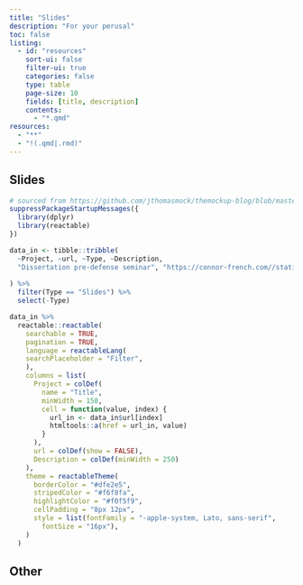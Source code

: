 ```yaml
---
title: "Slides"
description: "For your perusal"
toc: false
listing:
  - id: "resources"
    sort-ui: false
    filter-ui: true
    categories: false
    type: table
    page-size: 10
    fields: [title, description]
    contents: 
      - "*.qmd"
resources:
  - "**"
  - "!(.qmd|.rmd)"
---
```


## Slides
```r

# sourced from https://github.com/jthomasmock/themockup-blog/blob/master/static/resources/resources.qmd
suppressPackageStartupMessages({
  library(dplyr)
  library(reactable)
})

data_in <- tibble::tribble(
  ~Project, ~url, ~Type, ~Description,
  "Dissertation pre-defense seminar", "https://connor-french.com//static/slides/dissertation.html", "Slides", "An overview of my PhD dissertation research",
  
) %>% 
  filter(Type == "Slides") %>% 
  select(-Type)

data_in %>%
  reactable::reactable(
    searchable = TRUE,
    pagination = TRUE,
    language = reactableLang(
    searchPlaceholder = "Filter",
    ),
    columns = list(
      Project = colDef(
        name = "Title",
        minWidth = 150,
        cell = function(value, index) {
          url_in <- data_in$url[index]
          htmltools::a(href = url_in, value)
        }
      ),
      url = colDef(show = FALSE),
      Description = colDef(minWidth = 250)
    ),
    theme = reactableTheme(
      borderColor = "#dfe2e5",
      stripedColor = "#f6f8fa",
      highlightColor = "#f0f5f9",
      cellPadding = "8px 12px",
      style = list(fontFamily = "-apple-system, Lato, sans-serif",
        fontSize = "16px"),
    )
  )
```

## Other
::: {#slides}
:::
